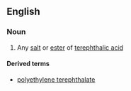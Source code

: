 ==English==

===Noun===
{{en-noun}}

# {{lb|en|organic chemistry}} Any [[salt]] or [[ester]] of [[terephthalic acid]]

====Derived terms====
* [[polyethylene terephthalate]]
